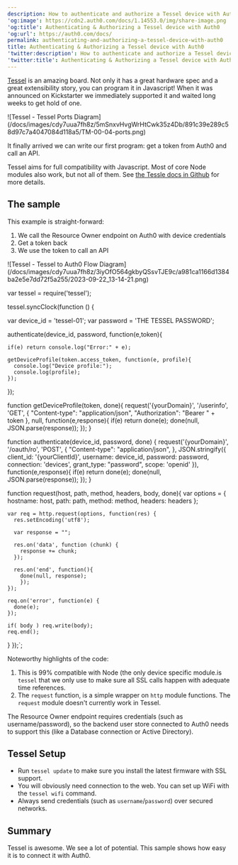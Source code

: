 ```yaml
---
description: How to authenticate and authorize a Tessel device with Auth0.
'og:image': https://cdn2.auth0.com/docs/1.14553.0/img/share-image.png
'og:title': Authenticating & Authorizing a Tessel device with Auth0
'og:url': https://auth0.com/docs/
permalink: authenticating-and-authorizing-a-tessel-device-with-auth0
title: Authenticating & Authorizing a Tessel device with Auth0
'twitter:description': How to authenticate and authorize a Tessel device with Auth0.
'twitter:title': Authenticating & Authorizing a Tessel device with Auth0
---
```


[Tessel](https://tessel.io) is an amazing board. Not only it has a great hardware spec and a great extensibility story, you can program it in Javascript! When it was announced on Kickstarter we immediately supported it and waited long weeks to get hold of one.

<Frame>![Tessel - Tessel Ports Diagram](/docs/images/cdy7uua7fh8z/5mSnxvHvgWrHtCwk35z4Db/891c39e289c58d97c7a4047084d118a5/TM-00-04-ports.png)</Frame>

It finally arrived we can write our first program: get a token from Auth0 and call an API.

Tessel aims for full compatibility with Javascript. Most of core Node modules also work, but not all of them. See [the Tessle docs in Github](https://github.com/tessel/docs/blob/master/compatibility.md) for more details.

## The sample

This example is straight-forward:

1. We call the Resource Owner endpoint on Auth0 with device credentials
2. Get a token back
3. We use the token to call an API

<Frame>![Tessel - Tessel to Auth0 Flow Diagram](/docs/images/cdy7uua7fh8z/3iyOfO564gkbyQSsvTJE9c/a981ca1166d1384ba2e5e7dd72f5a255/2023-09-22_13-14-21.png)</Frame>

var tessel = require('tessel');

tessel.syncClock(function () {

  var device_id = 'tessel-01';
  var password = 'THE TESSEL PASSWORD';

  authenticate(device_id, password, function(e,token){

    if(e) return console.log("Error:" + e);

    getDeviceProfile(token.access_token, function(e, profile){
      console.log("Device profile:");
      console.log(profile);
    });
  });

  function getDeviceProfile(token, done){
    request('{yourDomain}',
          '/userinfo',
          'GET',
          {
          "Content-type": "application/json",
          "Authorization": "Bearer " + token
        },
        null,
        function(e,response){
          if(e) return done(e);
          done(null, JSON.parse(response));
        });
  }

  function authenticate(device_id, password, done)
  {
    request('{yourDomain}',
          '/oauth/ro',
          'POST',
          {
          "Content-type": "application/json",
        },
        JSON.stringify({
            client_id:   '{yourClientId}',
            username:    device_id,
            password:    password,
            connection:  'devices',
            grant_type:  "password",
            scope: 'openid'
          }),
          function(e,response){
            if(e) return done(e);
            done(null, JSON.parse(response));
        });
  }

  function request(host, path, method, headers, body, done){
    var options = {
      hostname: host,
      path: path,
      method: method,
      headers: headers
    };

    var req = http.request(options, function(res) {
      res.setEncoding('utf8');

      var response = "";

      res.on('data', function (chunk) {
        response += chunk;
      });

      res.on('end', function(){
        done(null, response);
        });
    });

    req.on('error', function(e) {
      done(e);
    });

    if( body ) req.write(body);
    req.end();
  }
});`;

<AuthCodeBlock children={codeExample} language="javascript" />






Noteworthy highlights of the code:

1. This is 99% compatible with Node (the only device specific module.is `tessel` that we only use to make sure all SSL calls happen with adequate time references.
2. The `request` function, is a simple wrapper on `http` module functions. The `request` module doesn't currently work in Tessel.

The <Tooltip tip="Resource Owner: Entity (such as a user or application) capable of granting access to a protected resource." cta="View Glossary" href="/docs/glossary?term=Resource+Owner">Resource Owner</Tooltip> endpoint requires credentials (such as username/password), so the backend user store connected to Auth0 needs to support this (like a Database connection or Active Directory).

## Tessel Setup

* Run `tessel update` to make sure you install the latest firmware with SSL support.
* You will obviously need connection to the web. You can set up WiFi with the `tessel wifi` command.
* Always send credentials (such as `username`/`password`) over secured networks.

## Summary

Tessel is awesome. We see a lot of potential. This sample shows how easy it is to connect it with Auth0.